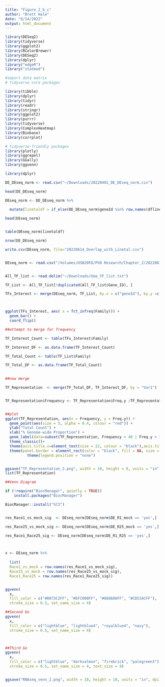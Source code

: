 ```yaml
---
title: "Figure_2_b_c"
author: "Brett Hale"
date: "6/14/2022"
output: html_document
---
```


```r
library(DESeq2)
library(tidyverse)
library(ggplot2)
library(RColorBrewer)
library(DESeq2)
library(dplyr)
library("edgeR")
library("statmod")

#import data matrix 
# tidyverse core packages

library(tibble)
library(dplyr)
library(tidyr)
library(readr)
library(stringr)
library(ggplot2)
library(purrr)
library(tidyverse)
library(ComplexHeatmap)
library(Biobase)
library(corrplot)

# tidyverse-friendly packages
library(plotly)
library(ggrepel)
library(GGally)
library(ggvenn)
```

```r
library(dplyr)

DE_DEseq_norm <- read.csv("~/Downloads/20220401_DE_DEseq_norm.csv")

head(DE_DEseq_norm)

DEseq_norm <- DE_DEseq_norm %>%
  
  mutate(linetaldf = if_else(DE_DEseq_norm$geneId %in% row.names(dflinetal_deseq), "yes", "no"))

head(DEseq_norm)


table(DEseq_norm$linetaldf)

nrow(DE_DEseq_norm)

write.csv(DEseq_norm, file="20220614_Overlap_with_Linetal.csv")



```


```r

DEseq_norm <- read.csv("/Volumes/USB20FD/PhD Research/Chapter_2/20220614_Overlap_with_Linetal.csv")


All_TF_list <- read.delim("~/Downloads/Gma_TF_list.txt")

TF_List <- All_TF_list[!duplicated(All_TF_list$Gene_ID), ]

TFs_Interest <- merge(DEseq_norm, TF_List, by.x = c("geneId"), by.y =c("Gene_ID"))



ggplot(TFs_Interest, aes( x = fct_infreq(Family))) +
  geom_bar() +
  coord_flip()

##attempt to merge for frequency

TF_Interest_Count <- table(TFs_Interest$Family)

TF_Interest_DF <- as.data.frame(TF_Interest_Count)

TF_Total_Count <- table(TF_List$Family)

TF_Total_DF <- as.data.frame(TF_Total_Count)
 

##now merge

TF_Representation  <- merge(TF_Total_DF, TF_Interest_DF, by = "Var1")


TF_Representation$Frequency <- TF_Representation$Freq.y /TF_Representation$Freq.x*100


##plot
ggplot(TF_Representation, aes(x = Frequency, y = Freq.y)) +
  geom_point(aes(size = 5, alpha = 0.4, colour = "red")) +
  ylab("Total Count") +
  xlab("% Genome-wide Proportion") +
  geom_label(data=subset(TF_Representation, Frequency > 40 | Freq.y > 30), hjust = 1.2, check_overlap = TRUE, aes(label = Var1, size = 5)) +
  theme_classic()+
  theme(axis.title.x=element_text(size = 22, colour = "black"),axis.title.y = element_text(size = 22, colour = "black"), axis.text.y = element_text(size = 20, colour = "black"), axis.text.x = element_text(size = 18, color = "black")) +
  theme(panel.border = element_rect(color = "black", fill = NA, size = 1)) +
          theme(legend.position = "none") 


ggsave("TF_Representation_2.png", width = 10, height = 8, units = "in", dpi = 600)
list(TF_Representation)

```



```r

##Venn Diagram

if (!require("BiocManager", quietly = TRUE))
    install.packages("BiocManager")

BiocManager::install("SC3")


res_Race1_vs_mock_sig  <- DEseq_norm[DEseq_norm$DE_R1_mock == 'yes',]

res_Race25_vs_mock_sig <- DEseq_norm[DEseq_norm$DE_R25_mock == 'yes',]

res_Race1_Race25_sig <- DEseq_norm[DEseq_norm$DE_R1_R25 == 'yes',]



x <- DEseq_norm %>%
  
  list(
  Race1_vs_mock = row.names(res_Race1_vs_mock_sig), 
  Race25_vs_mock = row.names(res_Race25_vs_mock_sig), 
  Race1_Race25 = row.names(res_Race1_Race25_sig))


ggvenn(
  x, 
  fill_color = c("#0073C2FF", "#EFC000FF", "#868686FF", "#CD534CFF"),
  stroke_size = 0.5, set_name_size = 4)

##Second Go 
ggvenn(
  x, 
  fill_color = c("lightblue", "lightblue4", "royalblue4", "navy"),
  stroke_size = 0.5, set_name_size = 4)



##Third Go 
ggvenn(
  x, 
  fill_color = c("lightblue", "darksalmon", "firebrick", "palegreen3"),
  stroke_size = 0.5, set_name_size = 4, text_size = 8)


ggsave("RNAseq_venn_2.png", width = 10, height = 10, units = "in", dpi = 600)
```

